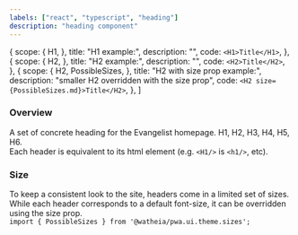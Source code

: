 ```yaml
---
labels: ["react", "typescript", "heading"]
description: "heading component"
---
```


  {
    scope: {
      H1,
    },
    title: "H1 example:",
    description: "",
    code: `<H1>Title</H1>`,
  },
  {
    scope: {
      H2,
    },
    title: "H2 example:",
    description: "",
    code: `<H2>Title</H2>`,
  },
  {
    scope: {
      H2,
      PossibleSizes,
    },
    title: "H2 with size prop example:",
    description: "smaller H2 overridden with the size prop",
    code: `<H2 size={PossibleSizes.md}>Title</H2>`,
  },
]

### Overview

A set of concrete heading for the Evangelist homepage.
H1, H2, H3, H4, H5, H6.  
Each header is equivalent to its html element (e.g. `<H1/>` is `<h1/>`, etc).

### Size

To keep a consistent look to the site, headers come in a limited set of sizes.  
While each header corresponds to a default font-size, it can be overridden using the size prop.  
`import { PossibleSizes } from '@watheia/pwa.ui.theme.sizes';`
